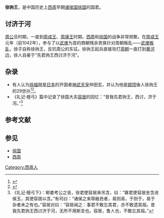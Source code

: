 '''徐驹王'''，是中国历史上[[西周|西周]]早期[[诸侯国|诸侯国]][[徐国|徐国]]的国君。
==讨济于河==
[[周公|周公]]旦时期，一直到[[周成王|周成王]]、[[周康王|周康王]]时期，[[西周|西周]]和[[徐国|徐国]]的战争非常频繁。在[[周成王|周成王]]元年（前1042年），参与了以[[武庚|武庚]]为首的商朝残余贵族针对周朝叛乱——[[武庚叛乱|武庚叛乱]]，徐子自称徐驹王，反抗周公的东征。徐驹王起兵直接攻打[[周朝|周朝]]一直打到[[黄河|黄河]]边，徐人自豪于“先君驹王西讨济于河”。
==杂录==
*有人认为[[徐福|徐福]]就是[[日本|日本]]的开国者[[神武天皇|神武天皇]]仲田玄，并认为他是[[颛顼|颛顼]]後人徐驹王的29世孙<ref>{{cite book |location=[[香港|香港]] |author=[[卫挺生|卫挺生]]|year=1950年|title=《日本神武開國考：徐福入日本建國考》}}</ref><ref>{{cite book |location=[[台湾|台湾]] |author=[[彭双松|彭双松]]|title=《徐福即是神武天皇》}}</ref>。
*《礼记·檀弓》篇中记录了徐国大夫[[容居|容居]]的回忆：“昔我先君驹王，西讨，济于河。”<ref>《礼记·檀弓下》：邾娄考公之丧，徐君使容居来吊含，曰：“寡君使容居坐含进侯玉，其使容居以含。”有司曰：“诸侯之来辱敝邑者，易则易，于则于，易于杂者未之有也。”容居对曰：“容居闻之：事君不敢忘其君，亦不敢遗其祖。昔我先君驹王西讨济于河，无所不用斯言也。容居，鲁人也，不敢忘其祖。”</ref>

==参考文献==
<div class="references-small">
<references />
</div>
==参见==
*[[徐国|徐国]]
*[[西周|西周]]
[[Category:西周人|Category:西周人]]